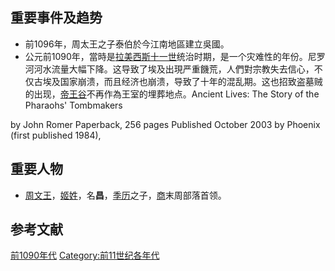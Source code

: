 {{DecadeTOC|-1099}}

==重要事件及趋势==
*前1096年，周太王之子泰伯於今江南地區建立吳國。
*公元前1090年，當時是[[拉美西斯十一世|拉美西斯十一世]]统治时期，是一个灾难性的年份。尼罗河河水流量大幅下降。这导致了埃及出現严重饑荒，人們對宗教失去信心，不仅古埃及国家崩溃，而且经济也崩溃，导致了十年的混乱期。这也招致盗墓贼的出现，[[帝王谷|帝王谷]]不再作為王室的埋葬地点。<ref>Ancient Lives: The Story of the Pharaohs' Tombmakers
by John Romer Paperback, 256 pages Published October 2003 by Phoenix (first published 1984),{{ISBN|9781842120446}}</ref>

==重要人物==
* [[周文王|周文王]]，[[姬姓|姬姓]]，名'''昌'''，[[季历|季历]]之子，[[商朝|商]]末周部落首领。

==参考文献==
{{reflist}}

{{世紀|-11}}

[[Category:前1090年代|]]
[[Category:前11世纪各年代|Category:前11世纪各年代]]